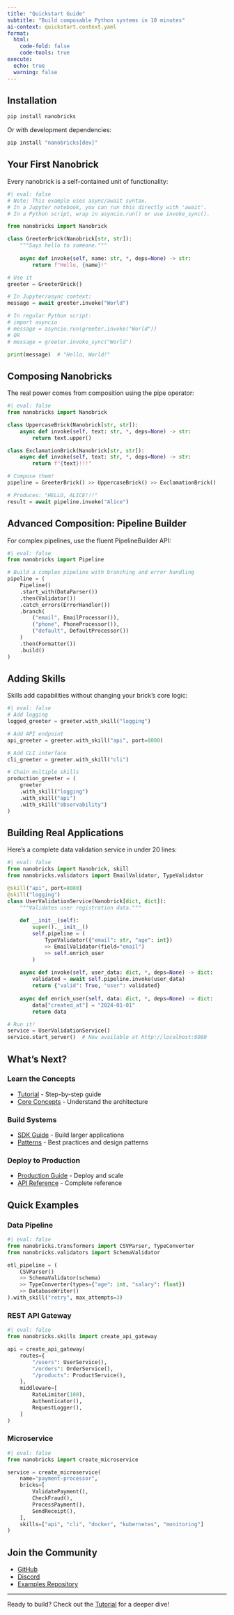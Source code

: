 ```yaml
---
title: "Quickstart Guide"
subtitle: "Build composable Python systems in 10 minutes"
ai-context: quickstart.context.yaml
format:
  html:
    code-fold: false
    code-tools: true
execute:
  echo: true
  warning: false
---
```


## Installation

```bash
pip install nanobricks
```

Or with development dependencies:

```bash
pip install "nanobricks[dev]"
```

## Your First Nanobrick

Every nanobrick is a self-contained unit of functionality:

```python
#| eval: false
# Note: This example uses async/await syntax. 
# In a Jupyter notebook, you can run this directly with 'await'.
# In a Python script, wrap in asyncio.run() or use invoke_sync().

from nanobricks import Nanobrick

class GreeterBrick(Nanobrick[str, str]):
    """Says hello to someone."""
    
    async def invoke(self, name: str, *, deps=None) -> str:
        return f"Hello, {name}!"

# Use it
greeter = GreeterBrick()

# In Jupyter/async context:
message = await greeter.invoke("World")

# In regular Python script:
# import asyncio
# message = asyncio.run(greeter.invoke("World"))
# OR
# message = greeter.invoke_sync("World")

print(message)  # "Hello, World!"
```

## Composing Nanobricks

The real power comes from composition using the pipe operator:

```python
#| eval: false
from nanobricks import Nanobrick

class UppercaseBrick(Nanobrick[str, str]):
    async def invoke(self, text: str, *, deps=None) -> str:
        return text.upper()

class ExclamationBrick(Nanobrick[str, str]):
    async def invoke(self, text: str, *, deps=None) -> str:
        return f"{text}!!!"

# Compose them!
pipeline = GreeterBrick() >> UppercaseBrick() >> ExclamationBrick()

# Produces: "HELLO, ALICE!!!"
result = await pipeline.invoke("Alice")
```

## Advanced Composition: Pipeline Builder

For complex pipelines, use the fluent PipelineBuilder API:

```python
#| eval: false
from nanobricks import Pipeline

# Build a complex pipeline with branching and error handling
pipeline = (
    Pipeline()
    .start_with(DataParser())
    .then(Validator())
    .catch_errors(ErrorHandler())
    .branch(
        ("email", EmailProcessor()),
        ("phone", PhoneProcessor()),
        ("default", DefaultProcessor())
    )
    .then(Formatter())
    .build()
)
```

## Adding Skills

Skills add capabilities without changing your brick's core logic:

```python
#| eval: false
# Add logging
logged_greeter = greeter.with_skill("logging")

# Add API endpoint
api_greeter = greeter.with_skill("api", port=8000)

# Add CLI interface
cli_greeter = greeter.with_skill("cli")

# Chain multiple skills
production_greeter = (
    greeter
    .with_skill("logging")
    .with_skill("api")
    .with_skill("observability")
)
```

## Building Real Applications

Here's a complete data validation service in under 20 lines:

```python
#| eval: false
from nanobricks import Nanobrick, skill
from nanobricks.validators import EmailValidator, TypeValidator

@skill("api", port=8080)
@skill("logging")
class UserValidationService(Nanobrick[dict, dict]):
    """Validates user registration data."""
    
    def __init__(self):
        super().__init__()
        self.pipeline = (
            TypeValidator({"email": str, "age": int})
            >> EmailValidator(field="email")
            >> self.enrich_user
        )
    
    async def invoke(self, user_data: dict, *, deps=None) -> dict:
        validated = await self.pipeline.invoke(user_data)
        return {"valid": True, "user": validated}
    
    async def enrich_user(self, data: dict, *, deps=None) -> dict:
        data["created_at"] = "2024-01-01"
        return data

# Run it!
service = UserValidationService()
service.start_server()  # Now available at http://localhost:8080
```

## What's Next?

### Learn the Concepts
- [Tutorial](tutorial.html) - Step-by-step guide
- [Core Concepts](concepts.html) - Understand the architecture

### Build Systems
- [SDK Guide](sdk-guide.html) - Build larger applications
- [Patterns](patterns.html) - Best practices and design patterns

### Deploy to Production
- [Production Guide](production.html) - Deploy and scale
- [API Reference](api-reference.html) - Complete reference

## Quick Examples

### Data Pipeline
```python
#| eval: false
from nanobricks.transformers import CSVParser, TypeConverter
from nanobricks.validators import SchemaValidator

etl_pipeline = (
    CSVParser()
    >> SchemaValidator(schema)
    >> TypeConverter(types={"age": int, "salary": float})
    >> DatabaseWriter()
).with_skill("retry", max_attempts=3)
```

### REST API Gateway
```python
#| eval: false
from nanobricks.skills import create_api_gateway

api = create_api_gateway(
    routes={
        "/users": UserService(),
        "/orders": OrderService(),
        "/products": ProductService(),
    },
    middleware=[
        RateLimiter(100),
        Authenticator(),
        RequestLogger(),
    ]
)
```

### Microservice
```python
#| eval: false
from nanobricks import create_microservice

service = create_microservice(
    name="payment-processor",
    bricks=[
        ValidatePayment(),
        CheckFraud(),
        ProcessPayment(),
        SendReceipt(),
    ],
    skills=["api", "cli", "docker", "kubernetes", "monitoring"]
)
```

## Join the Community

- [GitHub](https://github.com/nanobricks/nanobricks)
- [Discord](https://discord.gg/nanobricks)
- [Examples Repository](https://github.com/nanobricks/examples)

---

Ready to build? Check out the [Tutorial](tutorial.html) for a deeper dive!